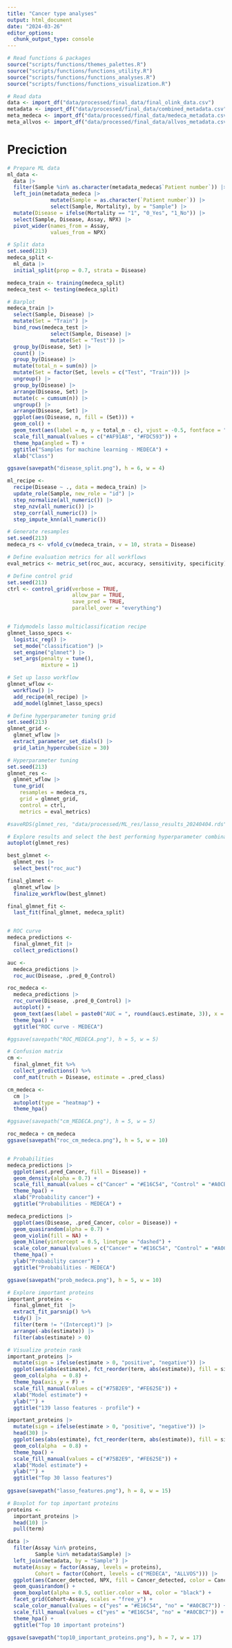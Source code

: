 ```yaml
---
title: "Cancer type analyses"
output: html_document
date: "2024-03-26"
editor_options: 
  chunk_output_type: console
---
```



```r
# Read functions & packages
source("scripts/functions/themes_palettes.R")
source("scripts/functions/functions_utility.R")
source("scripts/functions/functions_analyses.R")
source("scripts/functions/functions_visualization.R")

# Read data
data <- import_df("data/processed/final_data/final_olink_data.csv")  
metadata <- import_df("data/processed/final_data/combined_metadata.csv")  
meta_medeca <- import_df("data/processed/final_data/medeca_metadata.csv")  
meta_allvos <- import_df("data/processed/final_data/allvos_metadata.csv")  
```
# Preciction 

```r
# Prepare ML data
ml_data <- 
  data |>
  filter(Sample %in% as.character(metadata_medeca$`Patient number`)) |> 
  left_join(metadata_medeca |> 
              mutate(Sample = as.character(`Patient number`)) |> 
              select(Sample, Mortality), by = "Sample") |> 
  mutate(Disease = ifelse(Mortality == "1", "0_Yes", "1_No")) |> 
  select(Sample, Disease, Assay, NPX) |> 
  pivot_wider(names_from = Assay,
              values_from = NPX) 

# Split data 
set.seed(213)
medeca_split <-
  ml_data |> 
  initial_split(prop = 0.7, strata = Disease)

medeca_train <- training(medeca_split)
medeca_test <- testing(medeca_split)

# Barplot
medeca_train |> 
  select(Sample, Disease) |> 
  mutate(Set = "Train") |> 
  bind_rows(medeca_test |> 
              select(Sample, Disease) |> 
              mutate(Set = "Test")) |> 
  group_by(Disease, Set) |> 
  count() |> 
  group_by(Disease) |> 
  mutate(total_n = sum(n)) |> 
  mutate(Set = factor(Set, levels = c("Test", "Train"))) |>
  ungroup() |> 
  group_by(Disease) |> 
  arrange(Disease, Set) |>
  mutate(c = cumsum(n)) |> 
  ungroup() |> 
  arrange(Disease, Set) |> 
  ggplot(aes(Disease, n, fill = (Set))) +
  geom_col() +
  geom_text(aes(label = n, y = total_n - c), vjust = -0.5, fontface = "bold") +
  scale_fill_manual(values = c("#AF91A8", "#FDC593")) +
  theme_hpa(angled = T) +
  ggtitle("Samples for machine learning - MEDECA") +
  xlab("Class")

ggsave(savepath("disease_split.png"), h = 6, w = 4)

ml_recipe <- 
  recipe(Disease ~ ., data = medeca_train) |> 
  update_role(Sample, new_role = "id") |> 
  step_normalize(all_numeric()) |> 
  step_nzv(all_numeric()) |> 
  step_corr(all_numeric()) |> 
  step_impute_knn(all_numeric()) 

# Generate resamples
set.seed(213)
medeca_rs <- vfold_cv(medeca_train, v = 10, strata = Disease)

# Define evaluation metrics for all workflows
eval_metrics <- metric_set(roc_auc, accuracy, sensitivity, specificity)

# Define control grid
set.seed(213)
ctrl <- control_grid(verbose = TRUE, 
                     allow_par = TRUE,
                     save_pred = TRUE, 
                     parallel_over = "everything") 


# Tidymodels lasso multiclassification recipe
glmnet_lasso_specs <-
  logistic_reg() |>
  set_mode("classification") |>
  set_engine("glmnet") |>
  set_args(penalty = tune(),
           mixture = 1)

# Set up lasso workflow
glmnet_wflow <-
  workflow() |> 
  add_recipe(ml_recipe) |> 
  add_model(glmnet_lasso_specs) 

# Define hyperparameter tuning grid
set.seed(213)
glmnet_grid <-
  glmnet_wflow |>
  extract_parameter_set_dials() |>
  grid_latin_hypercube(size = 30)

# Hyperparameter tuning
set.seed(213)
glmnet_res <-
  glmnet_wflow |>
  tune_grid(
    resamples = medeca_rs,
    grid = glmnet_grid,
    control = ctrl,
    metrics = eval_metrics)

#saveRDS(glmnet_res, "data/processed/ML_res/lasso_results_20240404.rds")

# Explore results and select the best performing hyperparameter combination
autoplot(glmnet_res)

best_glmnet <- 
  glmnet_res |> 
  select_best("roc_auc")

final_glmnet <- 
  glmnet_wflow |> 
  finalize_workflow(best_glmnet)

final_glmnet_fit <- 
  last_fit(final_glmnet, medeca_split)


# ROC curve
medeca_predictions <- 
  final_glmnet_fit |> 
  collect_predictions() 

auc <- 
  medeca_predictions |> 
  roc_auc(Disease, .pred_0_Control) 

roc_medeca <- 
  medeca_predictions |> 
  roc_curve(Disease, .pred_0_Control) |> 
  autoplot() +
  geom_text(aes(label = paste0("AUC = ", round(auc$.estimate, 3)), x = 0.75, y = 0.25), inherit.aes = F) +
  theme_hpa() +
  ggtitle("ROC curve - MEDECA")

#ggsave(savepath("ROC_MEDECA.png"), h = 5, w = 5)

# Confusion matrix
cm <- 
  final_glmnet_fit %>% 
  collect_predictions() %>%
  conf_mat(truth = Disease, estimate = .pred_class) 

cm_medeca <- 
  cm |> 
  autoplot(type = "heatmap") +
  theme_hpa()

#ggsave(savepath("cm_MEDECA.png"), h = 5, w = 5)

roc_medeca + cm_medeca
ggsave(savepath("roc_cm_medeca.png"), h = 5, w = 10)


# Probabilities
medeca_predictions |> 
  ggplot(aes(.pred_Cancer, fill = Disease)) +
  geom_density(alpha = 0.7) +
  scale_fill_manual(values = c("Cancer" = "#E16C54", "Control" = "#A0CBC7")) + 
  theme_hpa() +
  xlab("Probability cancer") +
  ggtitle("Probabilities - MEDECA") +

medeca_predictions |> 
  ggplot(aes(Disease, .pred_Cancer, color = Disease)) +
  geom_quasirandom(alpha = 0.7) +
  geom_violin(fill = NA) + 
  geom_hline(yintercept = 0.5, linetype = "dashed") +
  scale_color_manual(values = c("Cancer" = "#E16C54", "Control" = "#A0CBC7")) + 
  theme_hpa() +
  ylab("Probability cancer") +
  ggtitle("Probabilities - MEDECA")

ggsave(savepath("prob_medeca.png"), h = 5, w = 10)

# Explore important proteins
important_proteins <- 
  final_glmnet_fit  |> 
  extract_fit_parsnip() %>%
  tidy() |> 
  filter(term != "(Intercept)") |> 
  arrange(-abs(estimate)) |> 
  filter(abs(estimate) > 0)

# Visualize protein rank
important_proteins |> 
  mutate(sign = ifelse(estimate > 0, "positive", "negative")) |> 
  ggplot(aes(abs(estimate), fct_reorder(term, abs(estimate)), fill = sign)) +
  geom_col(alpha  = 0.8) +
  theme_hpa(axis_y = F) +
  scale_fill_manual(values = c("#75B2E9", "#FE625E")) +
  xlab("Model estimate") +
  ylab("") +
  ggtitle("139 lasso features - profile") +

important_proteins |> 
  mutate(sign = ifelse(estimate > 0, "positive", "negative")) |> 
  head(30) |> 
  ggplot(aes(abs(estimate), fct_reorder(term, abs(estimate)), fill = sign)) +
  geom_col(alpha  = 0.8) +
  theme_hpa() +
  scale_fill_manual(values = c("#75B2E9", "#FE625E")) +
  xlab("Model estimate") +
  ylab("") +
  ggtitle("Top 30 lasso features")
 
ggsave(savepath("lasso_features.png"), h = 8, w = 15)

# Boxplot for top important proteins
proteins <- 
  important_proteins |> 
  head(10) |> 
  pull(term)

data |> 
  filter(Assay %in% proteins,
         Sample %in% metadata$Sample) |> 
  left_join(metadata, by = "Sample") |> 
  mutate(Assay = factor(Assay, levels = proteins),
         Cohort = factor(Cohort, levels = c("MEDECA", "ALLVOS"))) |>
  ggplot(aes(Cancer_detected, NPX, fill = Cancer_detected, color = Cancer_detected)) +
  geom_quasirandom() +
  geom_boxplot(alpha = 0.5, outlier.color = NA, color = "black") +
  facet_grid(Cohort~Assay, scales = "free_y") +
  scale_color_manual(values = c("yes" = "#E16C54", "no" = "#A0CBC7")) + 
  scale_fill_manual(values = c("yes" = "#E16C54", "no" = "#A0CBC7")) + 
  theme_hpa() +
  ggtitle("Top 10 important proteins")

ggsave(savepath("top10_important_proteins.png"), h = 7, w = 17)

```

